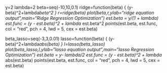y=2
lambda=2
beta=seq(-10,10,0.1)
ridge=function(beta)
{
  (y-beta)^2+lambda*beta^2
}
r=ridge(beta)
plot(beta,r,ylab="ridge equation output",main="Ridge Regression Optimization")
est.beta = y/(1 + lambda)
est.func = (y - est.beta)^2 + lambda * est.beta^2
points(est.beta, est.func, col = "red", pch = 4, lwd = 5, cex = est.beta)

beta_lasso=seq(-3,3,0.01)
lasso=function(beta)
{
  (y-beta)^2+lambda*abs(beta)
}
l=lasso(beta_lasso)
plot(beta_lasso,l,ylab="lasso equation output",main="lasso Regression Optimization")
est.beta = y- lambda/2
est.func = (y - est.beta)^2 + lambda * abs(est.beta)
points(est.beta, est.func, col = "red", pch = 4, lwd = 5, cex = est.beta)